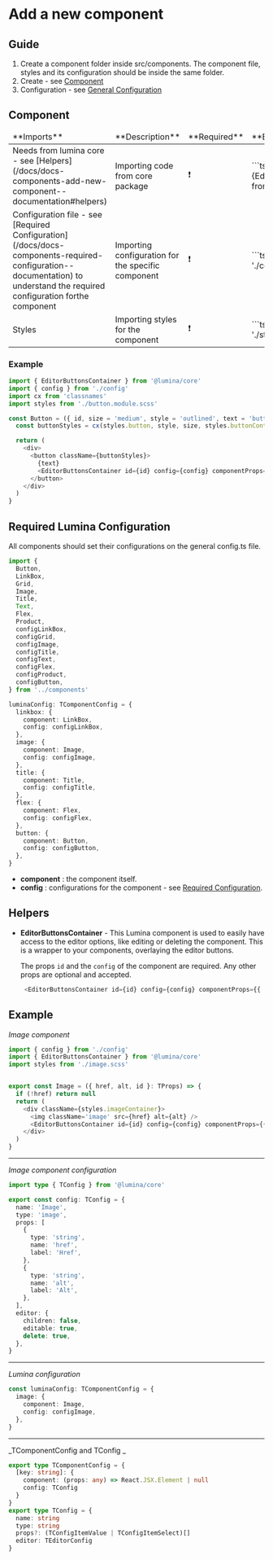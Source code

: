 
<Meta title='Docs/Components/Add new component' />

# Add a new component

## Guide

1. Create a component folder inside src/components. The component file, styles and its configuration should be inside the same folder.
2. Create - see [Component](/docs/docs-components-add-new-component--documentation#component)
3. Configuration - see [General Configuration](/docs/docs-components-add-new-component--documentation#general-configuration)

## Component

<table>
  <thead>
    <tr>
      <td>**Imports**</td>
      <td>**Description**</td>
      <td>**Required**</td>
      <td>**Example**</td>
    </tr>
  </thead>
  <tbody>
    <tr>
      <td>
        Needs from lumina core - see
        [Helpers](/docs/docs-components-add-new-component--documentation#helpers)
      </td>
      <td>Importing code from core package</td>
      <td>❗️</td>
      <td>```ts import {EditorButtonsContainer} from '@lumina/core' ```</td>
    </tr>
    <tr>
      <td>
        Configuration file - see [Required
        Configuration](/docs/docs-components-required-configuration--documentation) to understand
        the required configuration forthe component
      </td>
      <td>Importing configuration for the specific component</td>
      <td>❗️</td>
      <td>```ts import {config} from './config' ```</td>
    </tr>
    <tr>
      <td>Styles</td>
      <td>Importing styles for the component</td>
      <td>❗️</td>
      <td>```ts import styles from './styles.scss' ```</td>
    </tr>
  </tbody>
</table>

### Example

```ts
import { EditorButtonsContainer } from '@lumina/core'
import { config } from './config'
import cx from 'classnames'
import styles from './button.module.scss'

const Button = ({ id, size = 'medium', style = 'outlined', text = 'button' }: TProps) => {
  const buttonStyles = cx(styles.button, style, size, styles.buttonContainer)

  return (
    <div>
      <button className={buttonStyles}>
        {text}
        <EditorButtonsContainer id={id} config={config} componentProps={{ size, style, text }} />
      </button>
    </div>
  )
}

```

## Required Lumina Configuration

All components should set their configurations on the general config.ts file.

```ts
import {
  Button,
  LinkBox,
  Grid,
  Image,
  Title,
  Text,
  Flex,
  Product,
  configLinkBox,
  configGrid,
  configImage,
  configTitle,
  configText,
  configFlex,
  configProduct,
  configButton,
} from '../components'

luminaConfig: TComponentConfig = {
  linkbox: {
    component: LinkBox,
    config: configLinkBox,
  },
  image: {
    component: Image,
    config: configImage,
  },
  title: {
    component: Title,
    config: configTitle,
  },
  flex: {
    component: Flex,
    config: configFlex,
  },
  button: {
    component: Button,
    config: configButton,
  },
}
```

- **component** : the component itself.
- **config** : configurations for the component - see [Required Configuration](/docs/docs-components-required-configuration--documentation).

## Helpers

- **EditorButtonsContainer** - This Lumina component is used to easily have access to the editor options, like editing or deleting the component.
  This is a wrapper to your components, overlaying the editor buttons.

  The props `id` and the `config` of the component are required. Any other props are optional and accepted.

  ```ts
   <EditorButtonsContainer id={id} config={config} componentProps={{ size, style, text }} />
  ```

## Example

_Image component_

```ts
import { config } from './config'
import { EditorButtonsContainer } from '@lumina/core'
import styles from './image.scss'


export const Image = ({ href, alt, id }: TProps) => {
  if (!href) return null
  return (
    <div className={styles.imageContainer}>
      <img className='image' src={href} alt={alt} />
      <EditorButtonsContainer id={id} config={config} componentProps={{ href, alt }} />
    </div>
  )
}

```

---

_Image component configuration_

```ts
import type { TConfig } from '@lumina/core'

export const config: TConfig = {
  name: 'Image',
  type: 'image',
  props: [
    {
      type: 'string',
      name: 'href',
      label: 'Href',
    },
    {
      type: 'string',
      name: 'alt',
      label: 'Alt',
    },
  ],
  editor: {
    children: false,
    editable: true,
    delete: true,
  },
}
```

---

_Lumina configuration_

```ts
const luminaConfig: TComponentConfig = {
  image: {
    component: Image,
    config: configImage,
  },
}
```

---

_TComponentConfig and TConfig _

```ts
export type TComponentConfig = {
  [key: string]: {
    component: (props: any) => React.JSX.Element | null
    config: TConfig
  }
}
export type TConfig = {
  name: string
  type: string
  props?: (TConfigItemValue | TConfigItemSelect)[]
  editor: TEditorConfig
}
```
